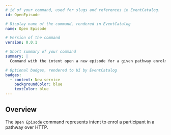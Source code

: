 ```yaml
---
# id of your command, used for slugs and references in EventCatalog.
id: OpenEpisode

# Display name of the command, rendered in EventCatalog
name: Open Episode

# Version of the command
version: 0.0.1

# Short summary of your command
summary: |
  Command with the intent open a new episode for a given pathway enrolment

# Optional badges, rendered to UI by EventCatalog
badges:
  - content: New service
    backgroundColor: blue
    textColor: blue
---
```


## Overview

The `Open Episode` command represents intent to enrol a participant in a pathway over HTTP.

<NodeGraph />
